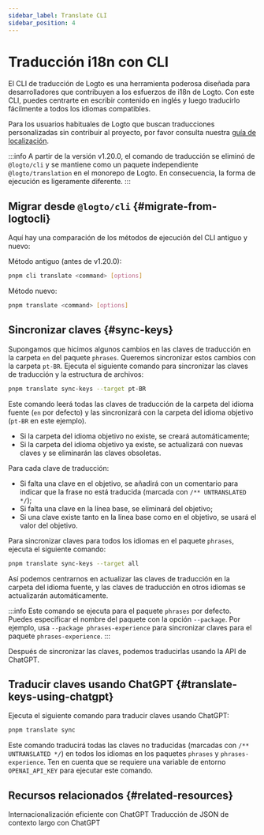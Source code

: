 ```yaml
---
sidebar_label: Translate CLI
sidebar_position: 4
---
```


# Traducción i18n con CLI

El CLI de traducción de Logto es una herramienta poderosa diseñada para desarrolladores que contribuyen a los esfuerzos de i18n de Logto. Con este CLI, puedes centrarte en escribir contenido en inglés y luego traducirlo fácilmente a todos los idiomas compatibles.

Para los usuarios habituales de Logto que buscan traducciones personalizadas sin contribuir al proyecto, por favor consulta nuestra [guía de localización](/customization/localized-languages/).

:::info
A partir de la versión v1.20.0, el comando de traducción se eliminó de `@logto/cli` y se mantiene como un paquete independiente `@logto/translation` en el monorepo de Logto. En consecuencia, la forma de ejecución es ligeramente diferente.
:::

## Migrar desde `@logto/cli` \{#migrate-from-logtocli}

Aquí hay una comparación de los métodos de ejecución del CLI antiguo y nuevo:

Método antiguo (antes de v1.20.0):

```bash
pnpm cli translate <command> [options]
```

Método nuevo:

```bash
pnpm translate <command> [options]
```

## Sincronizar claves \{#sync-keys}

Supongamos que hicimos algunos cambios en las claves de traducción en la carpeta `en` del paquete `phrases`. Queremos sincronizar estos cambios con la carpeta `pt-BR`. Ejecuta el siguiente comando para sincronizar las claves de traducción y la estructura de archivos:

```bash
pnpm translate sync-keys --target pt-BR
```

Este comando leerá todas las claves de traducción de la carpeta del idioma fuente (`en` por defecto) y las sincronizará con la carpeta del idioma objetivo (`pt-BR` en este ejemplo).

- Si la carpeta del idioma objetivo no existe, se creará automáticamente;
- Si la carpeta del idioma objetivo ya existe, se actualizará con nuevas claves y se eliminarán las claves obsoletas.

Para cada clave de traducción:

- Si falta una clave en el objetivo, se añadirá con un comentario para indicar que la frase no está traducida (marcada con `/** UNTRANSLATED */`);
- Si falta una clave en la línea base, se eliminará del objetivo;
- Si una clave existe tanto en la línea base como en el objetivo, se usará el valor del objetivo.

Para sincronizar claves para todos los idiomas en el paquete `phrases`, ejecuta el siguiente comando:

```bash
pnpm translate sync-keys --target all
```

Así podemos centrarnos en actualizar las claves de traducción en la carpeta del idioma fuente, y las claves de traducción en otros idiomas se actualizarán automáticamente.

:::info
Este comando se ejecuta para el paquete `phrases` por defecto. Puedes especificar el nombre del paquete con la opción `--package`. Por ejemplo, usa `--package phrases-experience` para sincronizar claves para el paquete `phrases-experience`.
:::

Después de sincronizar las claves, podemos traducirlas usando la API de ChatGPT.

## Traducir claves usando ChatGPT \{#translate-keys-using-chatgpt}

Ejecuta el siguiente comando para traducir claves usando ChatGPT:

```bash
pnpm translate sync
```

Este comando traducirá todas las claves no traducidas (marcadas con `/** UNTRANSLATED */`) en todos los idiomas en los paquetes `phrases` y `phrases-experience`. Ten en cuenta que se requiere una variable de entorno `OPENAI_API_KEY` para ejecutar este comando.

## Recursos relacionados \{#related-resources}

<Url href="https://blog.logto.io/efficient-internationalization-with-chatgpt">
  Internacionalización eficiente con ChatGPT
</Url>

<Url href="https://blog.logto.io/long-context-json-translation-with-chat-gpt">
  Traducción de JSON de contexto largo con ChatGPT
</Url>
